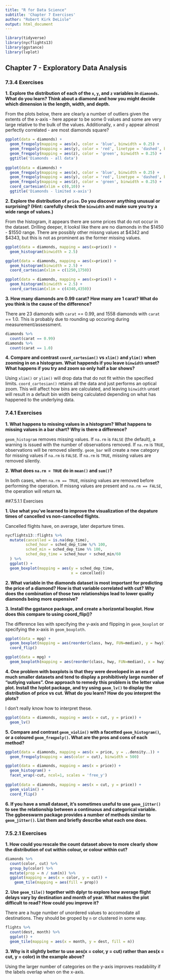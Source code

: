 ```yaml
---
title: "R for Data Science"
subtitle: 'Chapter 7 Exercises'
author: "Robert Kirk DeLisle"
output: html_document
---
```


```r
library(tidyverse)
library(nycflights13)
library(ggstance)
library(lvplot)
```

## Chapter 7 - Exploratory Data Analysis

### 7.3.4 Exercises

**1.  Explore the distribution of each of the `x`, `y`, and `z` variables in `diamonds`.  What do you learn?  Think about a diamond and how you might decide which dimension is the length, width, and depth.**

From the plots below, there are clearly a number of outliers given the extents of the x-axis - here appear to be some 0 values and some are very large relative to the bulk of the values.  Additionally, `x` and `y` appear almost perfectly correlated - are most diamonds square?

```r
ggplot(data = diamonds) +
  geom_freqpoly(mapping = aes(x), color = 'blue', binwidth = 0.25) +
  geom_freqpoly(mapping = aes(y), color = 'red', linetype = 'dashed', binwidth = 0.25) +
  geom_freqpoly(mapping = aes(z), color = 'green', binwidth = 0.25) +
  ggtitle('Diamonds - all data')
  
ggplot(data = diamonds) +
  geom_freqpoly(mapping = aes(x), color = 'blue', binwidth = 0.25) +
  geom_freqpoly(mapping = aes(y), color = 'red', linetype = 'dashed', binwidth = 0.25) +
  geom_freqpoly(mapping = aes(z), color = 'green', binwidth = 0.25) + 
  coord_cartesian(xlim = c(0,10)) +
  ggtitle('Diamonds - limited x-axis')
```

**2.  Explore the distribution of `price`.  Do you discover anything unusual or surprising?  (Hint: carefully check the `binwidth` and make sure you try a wide range of values.)**

From the histogram, it appears there are some prices that do not occur in the dataset.  Drilling deeper, it looksl like there are no diamonds in the \$1450 - \$1550 range.  There are possibly other missng values at \$4342 and \$4343, but this is not as prominent as the former missing values.

```r
ggplot(data = diamonds, mapping = aes(x=price)) +
  geom_histogram(binwidth = 2.5)

ggplot(data = diamonds, mapping = aes(x=price)) +
  geom_histogram(binwidth = 2.5) +
  coord_cartesian(xlim = c(1250,1750))

ggplot(data = diamonds, mapping = aes(x=price)) +
  geom_histogram(binwidth = 2.5) +
  coord_cartesian(xlim = c(4340,4350))
```

**3.  How many diamonds are 0.99 carat?  How many are 1 carat?  What do you think is the cause of the difference?**

There are 23 diamonds with `carat` == 0.99, and 1558 diamonds with `carat` == 1.0.  This is probably due to rounding up occuring during measurement/assessment.

```r
diamonds %>% 
  count(carat == 0.99)
diamonds %>% 
  count(carat == 1.0)
```

**4.  Compare and contrast `coord_cartesian()` vs `xlim()` and `ylim()` when zooming in on a histogram.  What happends if you leave `binwidth` unset?  What happens if you try and zoom so only half a bar shows?**

Using `xlim()` or `ylim()` will drop data that do not fit within the specified limits.  `coord_cartesian()` retains all the data and just performs an optical zoom.  This will affect how bins are calculated, and leaving `binwidth` unset will result in a default bin width being calculated depending on what has happened to the underlying data.

### 7.4.1 Exercises

**1.  What happens to missing values in a histogram?  What happens to missing values in a bar chart?  Why is there a difference?**

`geom_histogram` removes missing values.  If `na.rm` is `FALSE` (the default), a warning is issued with the number of observations removed.  If `na.rm` is `TRUE`, observations will be removed silently.  `geom_bar` will create a new category for missing values if `na.rm` is `FALSE`.  If `na.rm` is `TRUE`, missing values are removed silently.

**2.  What does `na.rm = TRUE` do in `mean()` and `sum()`?**

In both cases, when `na.rm == TRUE`, missing values are removed before performing the operation.  If missng values are present and `na.rm == FALSE`, the operation will return `NA`.

##7.5.1.1 Exercises

**1.  Use what you've learned to improve the visualization of the depature times of cancelled vs non-cancelled flights.**

Cancelled flights have, on average, later departure times.

```r
nycflights13::flights %>% 
  mutate(cancelled = is.na(dep_time),
         sched_hour = sched_dep_time %/% 100,
         sched_min = sched_dep_time %% 100,
         sched_dep_time = sched_hour + sched_min/60
  ) %>% 
  ggplot() +
  geom_boxplot(mapping = aes(y = sched_dep_time,
                             x = cancelled))
```

**2.  What variable in the diamonds dataset is most important for predicting the price of a diamond? How is that variable correlated with cut? Why does the combination of those two relationships lead to lower quality diamonds being more expensive?**

**3.  Install the ggstance package, and create a horizontal boxplot. How does this compare to using coord_flip()?**

The difference lies with specifying the y-axis and flipping in `geom_boxplot` or specifying the x-axis in `geom_boxploth`.

```r
ggplot(data = mpg) +
  geom_boxplot(mapping = aes(reorder(class, hwy, FUN=median), y = hwy)) +
  coord_flip()

ggplot(data = mpg) +
  geom_boxploth(mapping = aes(reorder(class, hwy, FUN=median), x = hwy))
```

**4.  One problem with boxplots is that they were developed in an era of much smaller datasets and tend to display a prohibitively large number of “outlying values”. One approach to remedy this problem is the letter value plot. Install the lvplot package, and try using `geom_lv()` to display the distribution of price vs cut. What do you learn? How do you interpret the plots?**

I don't really know how to interpret these.

```r
ggplot(data = diamonds, mapping = aes(x = cut, y = price)) +
  geom_lv()
```

**5.  Compare and contrast `geom_violin()` with a facetted `geom_histogram()`, or a coloured `geom_freqpoly()`. What are the pros and cons of each method?**

```r
ggplot(data = diamonds, mapping = aes(x = price, y = ..density..)) +
  geom_freqpoly(mapping = aes(color = cut), binwidth = 500)

ggplot(data = diamonds, mapping = aes(x = price)) + 
  geom_histogram() +
  facet_wrap(~cut, ncol=1, scales = 'free_y')
  
ggplot(data = diamonds, mapping = aes(x = cut, y = price)) + 
  geom_violin() +
  coord_flip()
```

**6. If you have a small dataset, it’s sometimes useful to use `geom_jitter()` to see the relationship between a continuous and categorical variable. The ggbeeswarm package provides a number of methods similar to `geom_jitter()`. List them and briefly describe what each one does.**

### 7.5.2.1 Exercises

**1.  How could you rescale the count dataset above to more clearly show the distribution of cut within colour, or colour within cut?**

```r
diamonds %>% 
  count(color, cut) %>%  
  group_by(color) %>% 
  mutate(prop = n / sum(n)) %>% 
  ggplot(mapping = aes(x = color, y = cut)) +
    geom_tile(mapping = aes(fill = prop))
```

**2.  Use `geom_tile()` together with dplyr to explore how average flight delays vary by destination and month of year. What makes the plot difficult to read? How could you improve it?**

There are a huge number of unordered values to accomodate all destinations.  They should be groped by `n` or clustered in some way.

```r
flights %>% 
  count(dest, month) %>% 
  ggplot() + 
  geom_tile(mapping = aes(x = month, y = dest, fill = n))
```

**3. Why is it slightly better to use aes(x = color, y = cut) rather than aes(x = cut, y = color) in the example above?**

Using the larger number of categories on the y-axis improves readability if the labels overlap when on the x-axis.

